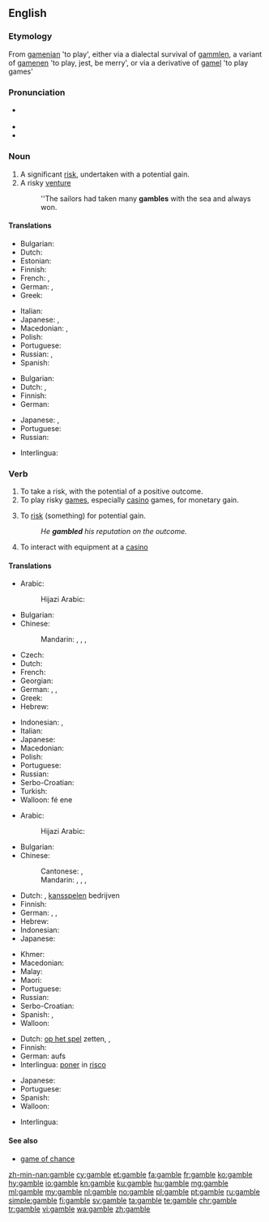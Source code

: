 ==English==
{{wikipedia|Gamble (disambiguation)}}

{{wikipedia}}

===Etymology===
From {{etyl|ang|en}} [[gamenian]] 'to play', either via a dialectal survival of {{etyl|enm|en}} [[gammlen]], a variant of [[gamenen]] 'to play, jest, be merry', or via a derivative of [[gamel]] 'to play games'

===Pronunciation===
* {{a|UK|US}} {{IPA|/ˈɡæm.bəl/|lang=en}}
* {{rhymes|æmbəl|lang=en}}
* {{homophones|lang=en|gambol}}

===Noun===
{{en-noun}}

# A significant [[risk]], undertaken with a potential gain.
# A risky [[venture]]
#: ''The sailors had taken many '''gambles''' with the sea and always won.

====Translations====
{{trans-top|a risk undertaken with a potential gain}}
* Bulgarian: {{t+|bg|риск|m|sc=Cyrl}}
* Dutch: {{t+|nl|gok|m}}
* Estonian: {{t|et|õnnemäng}}
* Finnish: {{t+|fi|uhkapeli}}
* French: {{t+|fr|pari|m}}, {{t+|fr|jeu de hasard|m}}
* German: {{t+|de|Glücksspiel|n}}, {{t|de|Hazardspiel|n}}
* Greek: {{t+|el|στοίχημα|n}}
{{trans-mid}}
* Italian: {{t+|it|scommessa|f}}
* Japanese: {{t|ja|賭け|tr=かけ, kake|sc=Jpan}}, {{t|ja|ギャンブル|tr=gyanburu|sc=Jpan}}
* Macedonian: {{t|mk|коцка|f|tr=kócka}}, {{t|mk|комар|m|tr=kómar}}
* Polish: {{t+|pl|hazard|m}}
* Portuguese: {{t+|pt|aposta|f}}
* Russian: {{t+|ru|аза́ртная игра́|f}}, {{t+|ru|авантю́ра|f}}
* Spanish: {{t+|es|apuesta}}
{{trans-bottom}}

{{trans-top|a risky venture}}
* Bulgarian: {{t+|bg|авантюра|f|sc=Cyrl}}
* Dutch: {{t+|nl|gok|m}}, {{t+|nl|waagstuk|n}}
* Finnish: {{t+|fi|uhkapeli}}
* German: {{t+|de|Glücksspiel|n}}
{{trans-mid}}
* Japanese: {{t|ja|賭け|tr=かけ, kake|sc=Jpan}}, {{t|ja|ギャンブル|tr=gyanburu|sc=Jpan}}
* Portuguese: {{t+|pt|aposta|f}}
* Russian: {{t+|ru|авантю́ра|f}}
{{trans-bottom}}

{{checktrans-top}}
* Interlingua: {{t-check|ia|joco}}
{{trans-mid}}
{{trans-bottom}}

===Verb===
{{en-verb|gambl}}

# To take a risk, with the potential of a positive outcome.
# To play risky [[game]]s, especially [[casino]] games, for monetary gain.
# {{label|en|transitive}} To [[risk]] (something) for potential gain.
#: ''He '''gambled''' his reputation on the outcome.''
# To interact with equipment at a [[casino]]

====Translations====
{{trans-top|to take a risk, with the potential of a positive outcome}}
* Arabic: {{t|ar|قِمَار|m|f}}
*: Hijazi Arabic: {{t|acw|قُمار|m|tr=gumār|sc=Arab}}
* Bulgarian: {{t+|bg|рискувам|sc=Cyrl}}
* Chinese:
*: Mandarin: {{t|cmn|賭博|sc=Hani}}, {{t+|cmn|赌博|tr=dǔbó|sc=Hani}}, {{t|cmn|賭錢|sc=Hani}}, {{t+|cmn|赌钱|tr=dǔqián|sc=Hani}}
* Czech: {{t+|cs|riskovat}}
* Dutch: {{t+|nl|gokken}}
* French: {{t+|fr|parier}}
* Georgian: {{t-needed|ka}}
* German: {{t+|de|riskant}} {{t+|de|spielen}}, {{t|de|spekulieren}}, {{qualifier|slang}} {{t+|de|zocken}}
* Greek: {{t+|el|στοιχηματίζω}}
* Hebrew: {{t+|he|הימר|tr=himér}}
{{trans-mid}}
* Indonesian: {{t+|id|bertaruh}}, {{t+|id|mempertaruhkan}}
* Italian: {{t|it|scommettere}}
* Japanese: {{t+|ja|賭ける|tr=[[かける]], kakeru|sc=Jpan}}
* Macedonian: {{t|mk|се коцка|tr=se kócka}}
* Polish: {{t+|pl|ryzykować}}
* Portuguese: {{t+|pt|arriscar}}
* Russian: {{t+|ru|рискова́ть}}
* Serbo-Croatian: {{t+|sh|kockati|alt=kȍckati se}}
* Turkish: {{t-needed|tr}}
* Walloon: fé ene {{t+|wa|wadjeure}}
{{trans-bottom}}

{{trans-top|to play risky games for monetary gain}}
* Arabic: {{t|ar|قِمَار|m|f}}
*: Hijazi Arabic: {{t|acw|قُمار|m|tr=gumār|sc=Arab}}
* Bulgarian: {{t|bg|играя комар|sc=Cyrl}}
* Chinese:
*: Cantonese: {{t|yue|賭錢|sc=Hani}}, {{t|yue|赌钱|tr=dou2 cin4-2|sc=Hani}}
*: Mandarin: {{t|cmn|賭博|sc=Hani}}, {{t+|cmn|赌博|tr=dǔbó|sc=Hani}}, {{t|cmn|賭錢|sc=Hani}}, {{t+|cmn|赌钱|tr=dǔqián|sc=Hani}}
* Dutch: {{t+|nl|gokken}}, [[kansspel]]en bedrijven
* Finnish: {{t|fi|uhkapelata}}
* German: {{t+|de|wetten}}, {{t+|de|spielen}}, {{qualifier|slang}} {{t+|de|zocken}}
* Hebrew: {{t+|he|הימר|tr=himér}}
* Indonesian: {{t+|id|berjudi}}
* Japanese: {{t+|ja|賭ける|tr=[[かける]], kakeru|sc=Jpan}}
{{trans-mid}}
* Khmer: {{t-needed|km}}
* Macedonian: {{t|mk|се коцка|tr=se kócka}}
* Malay: {{t|ms|judi}}
* Maori: {{t|mi|purei moni}}
* Portuguese: {{t+|pt|apostar}}
* Russian: {{t|ru|игра́ть в аза́ртные и́гры}}
* Serbo-Croatian: {{t+|sh|kockati|alt=kȍckati se}}
* Spanish: {{t+|es|apostar}}, {{t+|es|jugar}}
* Walloon: {{t+|wa|trimler}}
{{trans-bottom}}

{{trans-top|''(transitive)'' to risk something for potential gain}}
* Dutch: [[op het spel]] zetten, {{t+|nl|vergokken}}, {{t+|nl|wagen}}
* Finnish: {{t+|fi|vaarantaa}}
* German: aufs {{t+|de|Spiel|n}} {{t+|de|setzen}}
* Interlingua: [[poner]] in [[risco]]
{{trans-mid}}
* Japanese: {{t|ja|懸ける|tr=[[かける]], kakeru|sc=Jpan}}
* Portuguese: {{t+|pt|arriscar}}
* Spanish: {{t+|es|apostar}}
* Walloon: {{t|wa|risker}}
{{trans-bottom}}

<!--intransitive? both? In English, the 1st and 3rd are not distinct senses. -->
{{checktrans-top}}
* Interlingua: {{t-check|ia|jocar}}
{{trans-mid}}
{{trans-bottom}}

====See also====
* [[game of chance]]

[[zh-min-nan:gamble]]
[[cy:gamble]]
[[et:gamble]]
[[fa:gamble]]
[[fr:gamble]]
[[ko:gamble]]
[[hy:gamble]]
[[io:gamble]]
[[kn:gamble]]
[[ku:gamble]]
[[hu:gamble]]
[[mg:gamble]]
[[ml:gamble]]
[[my:gamble]]
[[nl:gamble]]
[[no:gamble]]
[[pl:gamble]]
[[pt:gamble]]
[[ru:gamble]]
[[simple:gamble]]
[[fi:gamble]]
[[sv:gamble]]
[[ta:gamble]]
[[te:gamble]]
[[chr:gamble]]
[[tr:gamble]]
[[vi:gamble]]
[[wa:gamble]]
[[zh:gamble]]